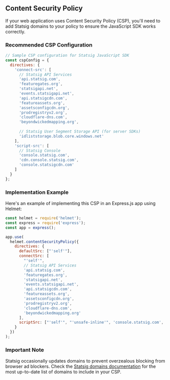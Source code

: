 ## Content Security Policy

If your web application uses Content Security Policy (CSP), you'll need to add Statsig domains to your policy to ensure the JavaScript SDK works correctly.

### Recommended CSP Configuration

```javascript
// Sample CSP configuration for Statsig JavaScript SDK
const cspConfig = {
  directives: {
    'connect-src': [
      // Statsig API Services
      'api.statsig.com',
      'featuregates.org',
      'statsigapi.net',
      'events.statsigapi.net',
      'api.statsigcdn.com',
      'featureassets.org',
      'assetsconfigcdn.org',
      'prodregistryv2.org',
      'cloudflare-dns.com',
      'beyondwickedmapping.org',
      
      // Statsig User Segment Storage API (for server SDKs)
      'idliststorage.blob.core.windows.net'
    ],
    'script-src': [
      // Statsig Console
      'console.statsig.com',
      'cdn.console.statsig.com',
      'console.statsigcdn.com'
    ]
  }
};
```

### Implementation Example

Here's an example of implementing this CSP in an Express.js app using Helmet:

```javascript
const helmet = require('helmet');
const express = require('express');
const app = express();

app.use(
  helmet.contentSecurityPolicy({
    directives: {
      defaultSrc: ["'self'"],
      connectSrc: [
        "'self'",
        // Statsig API Services
        'api.statsig.com',
        'featuregates.org',
        'statsigapi.net',
        'events.statsigapi.net',
        'api.statsigcdn.com',
        'featureassets.org',
        'assetsconfigcdn.org',
        'prodregistryv2.org',
        'cloudflare-dns.com',
        'beyondwickedmapping.org'
      ],
      scriptSrc: ["'self'", "'unsafe-inline'", 'console.statsig.com', 'cdn.console.statsig.com', 'console.statsigcdn.com']
    }
  })
);
```

### Important Note

Statsig occasionally updates domains to prevent overzealous blocking from browser ad blockers. Check the [Statsig domains documentation](https://docs.statsig.com/infrastructure/statsig_domains/) for the most up-to-date list of domains to include in your CSP. 